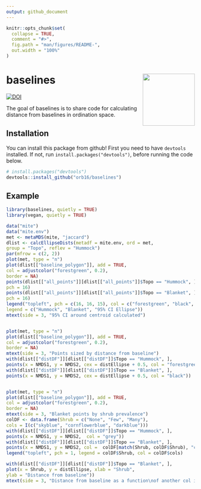 ```yaml
---
output: github_document
---
```


<!-- README.md is generated from README.Rmd. Please edit that file -->

```r
knitr::opts_chunk$set(
  collapse = TRUE,
  comment = "#>",
  fig.path = "man/figures/README-",
  out.width = "100%"
)
```
# baselines <img src='man/figures/logo.png' align="right" height="139" />

<!-- badges: start -->
[![DOI](https://zenodo.org/badge/212453101.svg)](https://zenodo.org/badge/latestdoi/212453101)
<!-- badges: end -->

The goal of baselines is to share code for calculating distance from baselines in ordination space. 

## Installation

You can install this package from github! First you need to have `devtools` installed. If not, run `install.packages("devtools")`, before running the code below.

``` r
# install.packages("devtools")
devtools::install_github("orb16/baselines")
```

## Example

```r
library(baselines, quietly = TRUE)
library(vegan, quietly = TRUE)

data("mite")
data("mite.env")
met <- metaMDS(mite, "jaccard")
dlist <- calcEllipseDists(metadf = mite.env, ord = met,
group = "Topo", reflev = "Hummock")
par(mfrow = c(2, 2))
plot(met, type = "n")
plot(dlist[["baseline_polygon"]], add = TRUE,
col = adjustcolor("forestgreen", 0.2),
border = NA)
points(dlist[["all_points"]][dlist[["all_points"]]$Topo == "Hummock", ], col = "forestgreen",
pch = 16)
points(dlist[["all_points"]][dlist[["all_points"]]$Topo == "Blanket", ], col = "black",
pch = 16)
legend("topleft", pch = c(16, 16, 15), col = c("forestgreen", "black", adjustcolor("forestgreen", 0.5)),
legend = c("Hummock", "Blanket", "95% CI Ellipse"))
mtext(side = 3, "95% CI around centroid calculated")


plot(met, type = "n")
plot(dlist[["baseline_polygon"]], add = TRUE,
col = adjustcolor("forestgreen", 0.2),
border = NA)
mtext(side = 3, "Points sized by distance from baseline")
with(dlist[["distDF"]][dlist[["distDF"]]$Topo == "Hummock", ],
points(x = NMDS1, y = NMDS2, cex = distEllipse + 0.5, col = "forestgreen"))
with(dlist[["distDF"]][dlist[["distDF"]]$Topo == "Blanket", ],
points(x = NMDS1, y = NMDS2, cex = distEllipse + 0.5, col = "black"))


plot(met, type = "n")
plot(dlist[["baseline_polygon"]], add = TRUE,
col = adjustcolor("forestgreen", 0.2),
border = NA)
mtext(side = 3, "Blanket points by shrub prevalence")
colDF <- data.frame(Shrub = c("None", "Few", "Many"),
cols = I(c("skyblue", "cornflowerblue", "darkblue")))
with(dlist[["distDF"]][dlist[["distDF"]]$Topo == "Hummock", ],
points(x = NMDS1, y = NMDS2,  col = "grey"))
with(dlist[["distDF"]][dlist[["distDF"]]$Topo == "Blanket", ],
points(x = NMDS1, y = NMDS2, col =  colDF[match(Shrub, colDF$Shrub), "cols"]))
legend("topleft", pch = 1, legend = colDF$Shrub, col = colDF$cols)

with(dlist[["distDF"]][dlist[["distDF"]]$Topo == "Blanket", ],
plot(x = Shrub, y = distEllipse, xlab = "Shrub",
ylab = "Distance from baseline"))
mtext(side = 3, "Distance from baseline as a function\nof another col in dataset (shrubs)")

```

